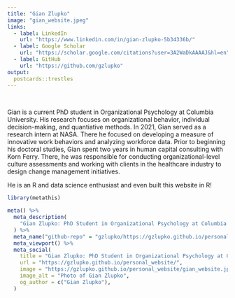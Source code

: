 ```yaml
---
title: "Gian Zlupko"
image: "gian_website.jpeg"
links:
  - label: LinkedIn
    url: "https://www.linkedin.com/in/gian-zlupko-5b34336b/"
  - label: Google Scholar
    url: "https://scholar.google.com/citations?user=3A2WaDkAAAAJ&hl=en"
  - label: GitHub
    url: "https://github.com/gzlupko"
output:
  postcards::trestles
---
```


<br>


Gian is a current PhD student in Organizational Psychology at Columbia University. His research focuses on organizational behavior, individual decision-making, and quantiative methods. In 2021, Gian served as a research intern at NASA. There he focused on developing a measure of innovative work behaviors and analyzing workforce data. Prior to beginning his doctoral studies, Gian spent two years in human capital consulting with Korn Ferry. There, he was responsible for conducting organizational-level culture assessments and working with clients in the healthcare industry to design change management initiatives. 

He is an R and data science enthusiast and even built this website in R! 




```r
library(metathis)

meta() %>%
  meta_description(
    "Gian Zlupko: PhD Student in Organizational Psychology at Columbia University | Data Analytics and R Enthusiast"
  ) %>% 
  meta_name("github-repo" = "gzlupko/https://gzlupko.github.io/personal_website/") %>% 
  meta_viewport() %>% 
  meta_social(
    title = "Gian Zlupko: PhD Student in Organizational Psychology at Columbia University | Data Analytics and R Enthusiast",
    url = "https://gzlupko.github.io/personal_website/",
    image = "https://gzlupko.github.io/personal_website/gian_website.jpeg",
    image_alt = "Photo of Gian Zlupko",
    og_author = c("Gian Zlupko"),
  )
```